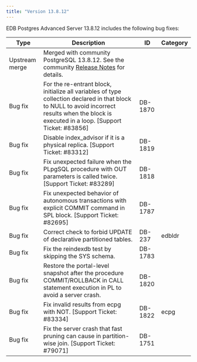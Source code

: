 ```yaml
---
title: "Version 13.8.12"
---
```


EDB Postgres Advanced Server 13.8.12 includes the following bug fixes:

| Type           | Description                                                                                                                          | ID      | Category         |
| -------------- | -------------------------------------------------------------------------------------------------------------------------------------| ------- | ---------------- |
| Upstream merge | Merged with community PostgreSQL 13.8.12. See the community [Release Notes](https://www.postgresql.org/docs/release/13.8/) for details.                                              |         |                  |
| Bug fix        | For the re-entrant block, initialize all variables of type collection declared in that block to NULL to avoid incorrect results when the block is executed in a loop. [Support Ticket: #83856]               | DB-1870 |                  |
| Bug fix        | Disable index_advisor if it is a physical replica. [Support Ticket: #83312]      | DB-1819 |       |
| Bug fix        | Fix unexpected failure when the PLpgSQL procedure with OUT parameters is called twice. [Support Ticket: #83289]        | DB-1818 |       |
| Bug fix        | Fix unexpected behavior of autonomous transactions with explicit COMMIT command in SPL block. [Support Ticket: #82695]               | DB-1787 |        |  
| Bug fix        | Correct check to forbid UPDATE of declarative partitioned tables.                                              | DB-237  | edbldr      |
| Bug fix        | Fix the reindexdb test by skipping the SYS schema.                                                                 | DB-1783 |                  |
| Bug fix        | Restore the portal-level snapshot after the procedure COMMIT/ROLLBACK in CALL statement execution in PL to avoid a server crash. | DB-1820 |                  |
| Bug fix        | Fix invalid results from ecpg with NOT. [Support Ticket: #83334]                                                                | DB-1822 | ecpg                |
| Bug fix        | Fix the server crash that fast pruning can cause in partition-wise join. [Support Ticket: #79071]            | DB-1751 |        |

